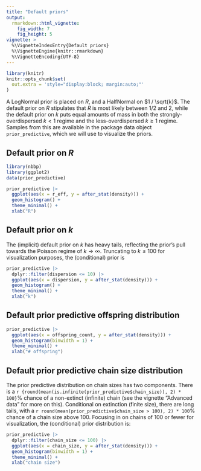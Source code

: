```yaml
---
title: "Default priors"
output:
  rmarkdown::html_vignette:
    fig_width: 7
    fig_height: 5
vignette: >
  %\VignetteIndexEntry{Default priors}
  %\VignetteEngine{knitr::rmarkdown}
  %\VignetteEncoding{UTF-8}
---
```


```r
library(knitr)
knitr::opts_chunk$set(
  out.extra = 'style="display:block; margin:auto;"'
)
```

A LogNormal prior is placed on $R$, and a HalfNormal on $1 / \sqrt{k}$.
The default prior on $R$ stipulates that $R$ is most likely between 1/2 and 2, while the default prior on $k$ puts equal amounts of mass in both the strongly-overdispersed $k < 1$ regime and the less-overdispersed $k \geq 1$ regime.
Samples from this are available in the package data object `prior_predictive`, which we will use to visualize the priors.

## Default prior on $R$
```r
library(nbbp)
library(ggplot2)
data(prior_predictive)

prior_predictive |>
  ggplot(aes(x = r_eff, y = after_stat(density))) +
  geom_histogram() +
  theme_minimal() +
  xlab("R")
```

## Default prior on $k$

The (implicit) default prior on $k$ has heavy tails, reflecting the prior's pull towards the Poisson regime of $k \to \infty$.
Truncating to $k \leq 100$ for visualization purposes, the (conditional) prior is
```r
prior_predictive |>
  dplyr::filter(dispersion <= 10) |>
  ggplot(aes(x = dispersion, y = after_stat(density))) +
  geom_histogram() +
  theme_minimal() +
  xlab("k")
```

## Default prior predictive offspring distribution
```r
prior_predictive |>
  ggplot(aes(x = offspring_count, y = after_stat(density))) +
  geom_histogram(binwidth = 1) +
  theme_minimal() +
  xlab("# offspring")
```

## Default prior predictive chain size distribution

The prior predictive distribution on chain sizes has two components.
There is a `r {round(mean(is.infinite(prior_predictive$chain_size)), 2) * 100}`% chance of a non-extinct (infinite) chain (see the vignette "Advanced data" for more on this).
Conditional on extinction (finite size), there are long tails, with a `r round(mean(prior_predictive$chain_size > 100), 2) * 100`% chance of a chain size above 100.
Focusing in on chains of 100 or fewer for visualization, the (conditional) prior distribution is:
```r
prior_predictive |>
  dplyr::filter(chain_size <= 100) |>
  ggplot(aes(x = chain_size, y = after_stat(density))) +
  geom_histogram(binwidth = 1) +
  theme_minimal() +
  xlab("chain size")
```
